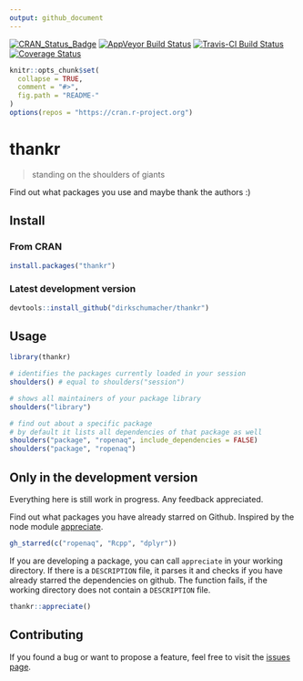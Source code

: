 ```yaml
---
output: github_document
---
```

[![CRAN_Status_Badge](http://www.r-pkg.org/badges/version/thankr)](https://cran.r-project.org/package=thankr)
[![AppVeyor Build Status](https://ci.appveyor.com/api/projects/status/github/dirkschumacher/thankr?branch=master&svg=true)](https://ci.appveyor.com/project/dirkschumacher/thankr)
[![Travis-CI Build Status](https://travis-ci.org/dirkschumacher/thankr.svg?branch=master)](https://travis-ci.org/dirkschumacher/thankr)
[![Coverage Status](https://img.shields.io/codecov/c/github/dirkschumacher/thankr/master.svg)](https://codecov.io/github/dirkschumacher/thankr?branch=master)
```r
knitr::opts_chunk$set(
  collapse = TRUE,
  comment = "#>",
  fig.path = "README-"
)
options(repos = "https://cran.r-project.org")
```
# thankr

> standing on the shoulders of giants

Find out what packages you use and maybe thank the authors :)


## Install

### From CRAN
```r
install.packages("thankr")
```

### Latest development version
```r
devtools::install_github("dirkschumacher/thankr")
```

## Usage

```r
library(thankr)
```


```r
# identifies the packages currently loaded in your session
shoulders() # equal to shoulders("session")
```


```r
# shows all maintainers of your package library
shoulders("library")
```

```r
# find out about a specific package
# by default it lists all dependencies of that package as well
shoulders("package", "ropenaq", include_dependencies = FALSE)
shoulders("package", "ropenaq")
```

## Only in the development version

Everything here is still work in progress. Any feedback appreciated.

Find out what packages you have already starred on Github. Inspired by the node module [appreciate](https://github.com/musically-ut/appreciate).

```r
gh_starred(c("ropenaq", "Rcpp", "dplyr"))
```

If you are developing a package, you can call `appreciate` in your working directory. If there is a `DESCRIPTION` file, it parses it and checks if you have already starred the dependencies on github. The function fails, if the working directory does not contain a `DESCRIPTION` file.

```r
thankr::appreciate()
```


## Contributing

If you found a bug or want to propose a feature, feel free to visit the [issues page](https://github.com/dirkschumacher/thankr/issues).
